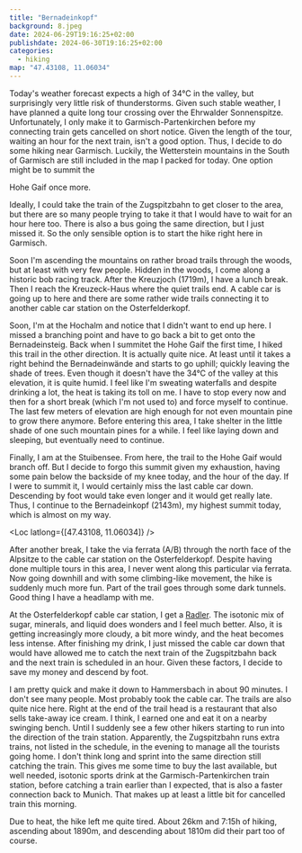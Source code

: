 ```yaml
---
title: "Bernadeinkopf"
background: 8.jpeg
date: 2024-06-29T19:16:25+02:00
publishdate: 2024-06-30T19:16:25+02:00
categories:
  - hiking
map: "47.43108, 11.06034"
---
```


Today's weather forecast expects a high of 34°C in the valley, but surprisingly
very little risk of thunderstorms. Given such stable weather, I have planned
a quite long tour crossing over the Ehrwalder Sonnenspitze. Unfortunately,
I only make it to Garmisch-Partenkirchen before my connecting train gets
cancelled on short notice. Given the length of the tour, waiting an hour for the
next train, isn't a good option. Thus, I decide to do some hiking
near Garmisch. Luckily, the Wetterstein mountains in the South of Garmisch are
still included in the map I packed for today. One option might be to summit the

<Link to="/posts/210807-hoher-gaif/">Hohe Gaif</Link> once more.

Ideally, I could take the train of the Zugspitzbahn to get closer to the area,
but there are so many people trying to take it that I would have to wait for
an hour here too. There is also a bus going the same direction, but I just missed
it. So the only sensible option is to start the hike right here in Garmisch.

<Gallery>
  <Rimg src="1.jpeg" caption="Emergency exit to nature." />
  <Rimg src="2.jpeg" caption="Garmisch-Partenkirchen in the valley." />
  <Rimg
    src="3.jpeg"
    caption="Great view towards the Zugspitze and the Höllentalferner below it."
  />
</Gallery>

Soon I'm ascending the mountains on rather broad trails through the woods, but
at least with very few people. Hidden in the woods, I come along a historic bob
racing track. After the Kreuzjoch (1719m), I have a lunch break. Then I reach
the Kreuzeck-Haus where the quiet trails end. A cable car is going up to here
and there are some rather wide trails connecting it to another cable car station
on the Osterfelderkopf.

<Rimg
  src="4.jpeg"
  caption="Also a great view of the Alpspitze. The cliff looks quite steep, and it is hard to believe that I have climbed this before."
/>

Soon, I'm at the Hochalm and notice that I didn't want to end up here. I missed
a branching point and have to go back a bit to get onto the Bernadeinsteig.
Back when I summitet the Hohe Gaif the first time, I hiked this trail in the
other direction. It is actually quite nice. At least until it takes a right
behind the Bernadeinwände and starts to go uphill; quickly leaving the shade of
trees. Even though it doesn't have the 34°C of the valley at this elevation, it
is quite humid. I feel like I'm sweating waterfalls and despite drinking a lot,
the heat is taking its toll on me. I have to stop every now and then for a short
break (which I'm not used to) and force myself to continue. The last few meters
of elevation are high enough for not even mountain pine to grow there anymore.
Before entering this area, I take shelter in the little shade of one such
mountain pines for a while. I feel like laying down and
sleeping, but eventually need to continue.

<Rimg src="7.jpeg" caption="View of the Stuibensee and Hoher Gaif." />

Finally, I am at the Stuibensee. From here, the trail to the Hohe Gaif would
branch off. But I decide to forgo this summit given my exhaustion, having some
pain below the backside of my knee today, and the hour of the day. If I were to
summit it, I would certainly miss the last cable car down. Descending by foot
would take even longer and it would get really late. Thus, I continue to the
Bernadeinkopf (2143m), my highest summit today, which is almost on my way.

<Loc latlong={[47.43108, 11.06034]} />

<Rimg src="8.jpeg" caption="Summit of the Bernadeinkopf." />

After another break, I take the via ferrata (A/B) through the north face of the
Alpsitze to the cable car station on the Osterfelderkopf. Despite having done
multiple tours in this area, I never went along this particular via ferrata. Now
going downhill and with some climbing-like movement, the hike is suddenly much
more fun. Part of the trail goes through some dark tunnels. Good thing I have
a headlamp with me.

<Rimg src="9.jpeg" caption="Entrance to the first tunnel." />

At the Osterfelderkopf cable car station, I get
a [Radler](https://en.wikipedia.org/wiki/Shandy#Radler). The isotonic mix of
sugar, minerals, and liquid does wonders and I feel much better. Also, it is
getting increasingly more cloudy, a bit more windy, and the heat becomes less
intense. After finishing my drink, I just missed the cable car down that would
have allowed me to catch the next train of the Zugspitzbahn back and the next
train is scheduled in an hour. Given these factors, I decide to save my money
and descend by foot.

I am pretty quick and make it down to Hammersbach in about 90 minutes. I don't
see many people. Most probably took the cable car. The trails are also quite
nice here. Right at the end of the trail head is a restaurant that also sells
take-away ice cream. I think, I earned one and eat it on a nearby swinging
bench. Until I suddenly see a few other hikers starting to run into the
direction of the train station. Apparently, the Zugspitzbahn runs extra trains,
not listed in the schedule, in the evening to manage all the tourists going
home. I don't think long and sprint into the same direction still catching the
train. This gives me some time to buy the last available, but well needed,
isotonic sports drink at the Garmisch-Partenkirchen train station, before
catching a train earlier than I expected, that is also a faster connection back
to Munich. That makes up at least a little bit for cancelled train this morning.

Due to heat, the hike left me quite tired. About 26km and 7:15h of hiking,
ascending about 1890m, and descending about 1810m did their part too of course.
